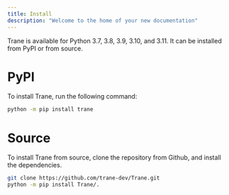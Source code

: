 ```yaml
---
title: Install
description: "Welcome to the home of your new documentation"
---
```


Trane is available for Python 3.7, 3.8, 3.9, 3.10, and 3.11. It can be installed from PyPI or from source.

# PyPI
To install Trane, run the following command:
```bash
python -m pip install trane
```

# Source
To install Trane from source, clone the repository from Github, and install the dependencies.
```bash
git clone https://github.com/trane-dev/Trane.git
python -m pip install Trane/.
```